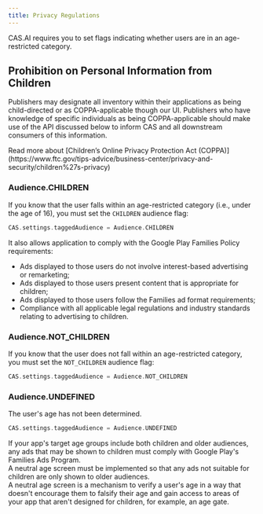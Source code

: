 ```yaml
---
title: Privacy Regulations
---
```


CAS.AI requires you to set flags indicating whether users are in an age-restricted category.

## Prohibition on Personal Information from Children
Publishers may designate all inventory within their applications as being child-directed or as COPPA-applicable though our UI. Publishers who have knowledge of specific individuals as being COPPA-applicable should make use of the API discussed below to inform CAS and all downstream consumers of this information.  

<Info>
Read more about [Children’s Online Privacy Protection Act (COPPA)](https://www.ftc.gov/tips-advice/business-center/privacy-and-security/children%27s-privacy)
</Info>

### Audience.CHILDREN
If you know that the user falls within an age-restricted category (i.e., under the age of 16), you must set the `CHILDREN` audience flag:
```kotlin
CAS.settings.taggedAudience = Audience.CHILDREN
```
It also allows application to comply with the Google Play Families Policy requirements:
 - Ads displayed to those users do not involve interest-based advertising or remarketing;
 - Ads displayed to those users present content that is appropriate for children;
 - Ads displayed to those users follow the Families ad format requirements;
 - Compliance with all applicable legal regulations and industry standards relating to advertising to children.

### Audience.NOT_CHILDREN
If you know that the user does not fall within an age-restricted category, you must set the `NOT_CHILDREN` audience flag:
```kotlin
CAS.settings.taggedAudience = Audience.NOT_CHILDREN
```

### Audience.UNDEFINED
The user's age has not been determined.
```kotlin
CAS.settings.taggedAudience = Audience.UNDEFINED
```
If your app's target age groups include both children and older audiences, any ads that may be shown to children must comply with Google Play's Families Ads Program.  
A neutral age screen must be implemented so that any ads not suitable for children are only shown to older audiences.  
A neutral age screen is a mechanism to verify a user's age in a way that doesn't encourage them to falsify their age and gain access to areas of your app that aren't designed for children, for example, an age gate.
